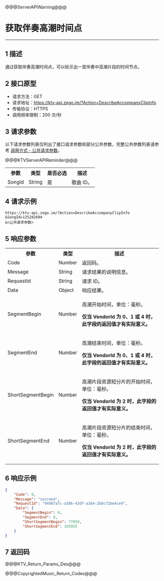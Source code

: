 @@@ServerAPIWarning@@@

# 获取伴奏高潮时间点

- - -

## 1 描述

通过获取伴奏高潮时间点，可以标示出一首伴奏中高潮片段的时间节点。

## 2 接口原型

- 请求方法：GET
- 请求地址：https://ktv-api.zego.im/?Action=DescribeAccompanyClipInfo
- 传输协议：HTTPS
- 调用频率限制：200 次/秒



## 3 请求参数

以下请求参数列表仅列出了接口请求参数和部分公共参数，完整公共参数列表请参考 [调用方式 - 公共请求参数](!Copyright_Music_Backstage/Call_method#2_1)。

@@@KTVServerAPIReminder@@@

<table>
  
  <tbody><tr>
    <th>参数</th>
    <th>类型</th>
    <th>是否必选</th>
    <th>描述</th>
  </tr>
  <tr>
    <td>SongId</td>
    <td>String</td>
    <td>是</td>
    <td>歌曲 ID。</td>
  </tr>
</tbody></table>



## 4 请求示例

```
https://ktv-api.zego.im/?Action=DescribeAccompanyClipInfo
&SongId=125282604
&<公共请求参数>
```

## 5 响应参数


<table class="collapsible-table" >
  
<tbody><tr data-row-level="1">
<th>参数</th>
<th>类型</th>
<th>描述</th>
</tr>
<tr data-row-level="2">
<td>Code</td>
<td>Number</td>
<td>返回码。</td>
</tr>
<tr data-row-level="3">
<td>Message</td>
<td>String</td>
<td>请求结果的说明信息。</td>
</tr>
<tr data-row-level="4">
<td>RequestId</td>
<td>String</td>
<td>请求 ID。</td>
</tr>
<tr data-row-level="5" data-row-child="true">
<td>Data</td>
<td>Object</td>
<td>响应结果。</td>
</tr>
<tr data-row-level="5-1">
<td>SegmentBegin</td>
<td>Number</td>
<td><p>高潮开始时间，单位：毫秒。</p><p><b>仅当 VendorId 为 0、1 或 4 时，此字段的返回值才有实际意义。</b></p></td>
</tr>
<tr data-row-level="5-2">
<td>SegmentEnd</td>
<td>Number</td>
<td><p>高潮结束时间，单位：毫秒。</p><p><b>仅当 VendorId 为 0、1 或 4 时，此字段的返回值才有实际意义。</b></p></td>
</tr>
<tr data-row-level="5-3">
<td>ShortSegmentBegin</td>
<td>Number</td>
<td><p>高潮片段资源短分片的开始时间，单位：毫秒。</p><p><b>仅当 VendorId 为 2 时，此字段的返回值才有实际意义。</b></p></td>
</tr>
<tr data-row-level="5-4">
<td>ShortSegmentEnd</td>
<td>Number</td>
<td><p>高潮片段资源短分片的结束时间，单位：毫秒。</p><p><b>仅当 VendorId 为 2 时，此字段的返回值才有实际意义。</b></p></td>
</tr>
</tbody></table>


## 6 响应示例

```json
{
    "Code": 0,
    "Message": "succeed",
    "RequestId": "94987a7c-a386-43df-a164-2b8c72be4ce9",
    "Data": {
        "SegmentBegin": 0,
        "SegmentEnd": 0,
        "ShortSegmentBegin": 77059,
        "ShortSegmentEnd": 103955
    }
}
```

## 7 返回码

@@@KTV_Return_Params_Des@@@

@@@CopyrightedMusic_Return_Codes@@@
